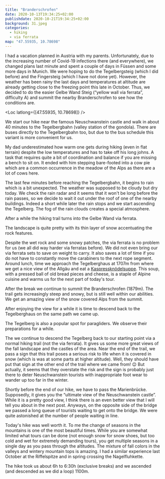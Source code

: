 ```yaml
---
title: "Branderschrofen"
date: 2020-10-13T19:34:25+02:00
publishdate: 2020-10-21T19:34:25+02:00
background: 31.jpeg
categories:
  - hiking
  - via ferrata
map: "47.55935, 10.78698"
---
```


I had a vacation planned in Austria with my parents. Unfortunately, due to the
increasing number of Covid-19 infections there (and everywhere), we changed
plans last minute and spent a couple of days in Füssen and some more days in
Munich. We were hoping to do the Tegelbergsteig (<Link
to="/posts/200912-tegelbergsteig">which I did before</Link>) and the Fingersteig
(which I have not done yet). However, the weather has been rainy the last days
and temperatures at altitude are already getting close to the freezing point
this late in October. Thus, we decided to do the easier Gelbe Wand
Steig (“yellow wall via ferrata”, difficulty A) and summit the nearby
Branderschrofen to see how the conditions are.

<!--more-->

<Loc latlong={[47.55935, 10.78698]} />

We start our hike near the famous Neuschwanstein castle and walk in about 40
minutes to the Tegelbergbahn (valley station of the gondola). There are buses
directly to the Tegelbergbahn too, but due to the bus schedule this variant is
more convenient for us.

<Rimg
  src="1.jpeg"
  caption="Neuschwanstein (the castle on the hill, not the house in front)"
/>

My dad underestimated how warm one gets during hiking (even in flat terrain)
despite the low temperatures and has to take off his long johns. A task that
requires quite a bit of coordination and balance if you are missing a bench to
sit on. It ended with him stepping bare-footed into a cow pie which are a common
occurrence in the meadow of the Alps as there are a lot of cows here.

The last few minutes before reaching the Tegelbergbahn, it begins to rain which
is a bit unexpected. The weather was supposed to be cloudy but dry today. We
check the rain radar and it seems that it won't be long before the rain passes,
so we decide to wait it out under the roof of one of the nearby buildings.
Indeed a short while later the rain stops and we start ascending the
Tegelberg. The fog of the rain clouds creates a special atmosphere.

<Gallery>
  <Rimg src="3.jpeg" alt="At the Tegelberg with low hanging clouds" />
  <Rimg src="4.jpeg" caption="My parents" />
  <Rimg src="6.jpeg" caption="and me" />
</Gallery>

After a while the hiking trail turns into the Gelbe Wand via ferrata.

<Gallery>
  <Rimg
    src="5.jpeg"
    caption="The very first part of the via ferrata has no fixed rope and we have to be careful to not slip on the wet rock."
  />
  <Rimg src="7.jpeg" alt="Gelbe Wand Steig" />
  <Rimg src="8.jpeg" alt="Gelbe Wand Steig" />
</Gallery>

The landscape is quite pretty with its thin layer of snow accentuating the rock features.

<Gallery>
  <Rimg src="9.jpeg" alt="Along the Gelbe Wand Steig" />
  <Rimg src="10.jpeg" alt="Along the Gelbe Wand Steig" />
  <Rimg src="11.jpeg" alt="Along the Gelbe Wand Steig" />
  <Rimg src="12.jpeg" alt="Along the Gelbe Wand Steig" />
</Gallery>

Despite the wet rock and some snowy patches, the via ferrata is no problem for us
(we all did way harder via ferratas before). We did not even bring our via
ferrata sets to save on weight to carry. It also saves a lot of time if you do
not have to constantly move the carabiners to the next rope segment. Around
lunch, time we approach the Tegelberghaus at 1707m from where we get a nice view
of the Allgäu and eat a
[Kaspressknödelsuppe](https://en.wikipedia.org/wiki/Alpine_cuisine). This soup,
with a pressed ball of old bread pieces and cheese, is a staple of Alpine cuisine
and warms us for the next part of today's tour.

<Gallery>
  <Rimg src="14.jpeg" caption="The Tegelberghaus" />
  <Rimg src="13.jpeg" alt="View from near the Tegelberghaus" />
</Gallery>

After the break we continue to summit the Branderschrofen (1879m). The trail
gets increasingly steep and snowy, but is still well within our abilities. We
get an amazing view of the snow covered Alps from the summit.

<Rimg
  src="16.jpeg"
  caption="The summit cross of the Branderschrofen is close."
/>

<Pano src="19.jpeg" alt="View from the Branderschrofen" />

<Gallery>
  <Rimg src="15.jpeg" alt="View from the Branderschrofen" />
  <Rimg src="17.jpeg" alt="View from the Branderschrofen" />
  <Rimg src="21.jpeg" alt="View from the Branderschrofen" />
  <Rimg src="22.jpeg" alt="View from the Branderschrofen" />
  <Rimg src="23.jpeg" alt="The summit cross of the Branderschrofen" />
</Gallery>

<Rimg
  src="25.jpeg"
  caption="View of the Tegelberghaus from the Branderschrofen"
/>

<Gallery>
  <Rimg src="18.jpeg" alt="At the summit of the Branderschrofen" />
  <Rimg src="20.jpeg" alt="At the summit of the Branderschrofen" />
</Gallery>

After enjoying the view for a while it is time to descend back to the
Tegelberghaus on the same path we came up.

<Gallery>
  <Rimg src="27.jpeg" alt="Descending the Branderschrofen" />
  <Rimg src="24.jpeg" alt="Descending the Branderschrofen" />
</Gallery>

<Rimg src="26.jpeg" alt="Wintery path at the Branderschrofen" />

The Tegelberg is also a popular spot for paragliders. We observe their
preparations for a while.

<Rimg src="28.jpeg" alt="A paraglider preparing" />

The we continue to descend the Tegelberg back to our starting point via a normal
hiking trail (not the via ferrata). It gives us some more great views of the
fall landscape and the castles of the area. Near the end of the trail, we pass a
sign that this trail poses a serious risk to life when it is covered in snow (which is
was at some parts at higher altitude). Well, they should have put that sign at
the other end of the trail where we came from! 😉 But actually, it seems that
they overstate the risk and the sign is probably just there to deter Neuschwanstein
tourists with inappropriate foot wear to wander up too far in the winter.

<Gallery>
  <Rimg src="30.jpeg" alt="Climbing over a fallen tree on the trail" />
  <Rimg
    src="35.jpeg"
    caption="“Summer trail only! Danger to life when covered in snow!”"
  />
</Gallery>

<Rimg src="31.jpeg" caption="The valley with the Hohenschwangau castle." />
<Rimg src="32.jpeg" caption="The famous fairy tale castle Neuschwanstein" />

<Gallery>
  <Rimg src="33.jpeg" alt="Neuschwanstein" />
  <Rimg src="34.jpeg" alt="Neuschwanstein" />
</Gallery>

Shortly before the end of our hike, we have to pass the Marienbrücke. Supposedly,
it gives you the “ultimate view of the Neuschwanstein castle”. While it is
a pretty good view, I think there is an even better view that I will tell you
about in the next post. Anyways, on the opposite side of the bridge we passed a
long queue of tourists waiting to get onto the bridge. We were quite astonished
at the number of people waiting in line.

<Rimg src="36.jpeg" caption="Would you wait this long for the view?" />

Today's hike was well worth it. To me the change of seasons in the mountains is
one of the most beautiful times. While you are somewhat limited what tours can
be done (not enough snow for snow shoes, but too cold and wet for extremely
demanding tours), you get multiple seasons in a single day as you pass through
the altitudes. The mixture of fall colors in the valleys and wintery mountain
tops is amazing. I had a similar experience last October at the <Link
to="/posts/191003-riffelspitze/">Riffelspitze</Link> and in spring <Link
to="posts/200315-nagelfluhkette/">crossing the Nagelfluhkette</Link>.

The hike took us about 6h to 6:30h (exclusive breaks) and we ascended (and
descended as we did a loop) 1100m.
